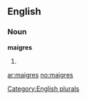
==English==

===Noun===
'''maigres'''

# {{plural of|[[maigre]]}}

[[Category:English plurals]]

[[ar:maigres]]
[[no:maigres]]